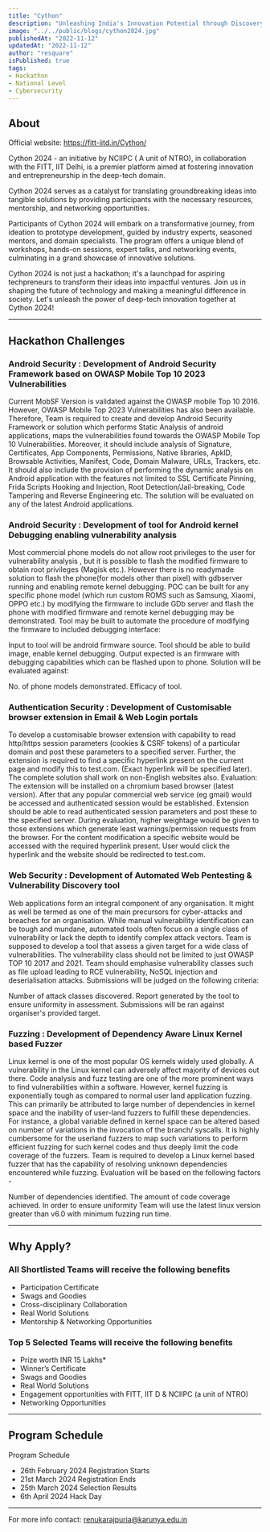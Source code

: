 ```yaml
---
title: "Cython"
description: "Unleashing India's Innovation Potential through Discovery, Nurturing, and Acceleration of Deep-Tech Innovations"
image: "../../public/blogs/cython2024.jpg"
publishedAt: "2022-11-12"
updatedAt: "2022-11-12"
author: "resquare"
isPublished: true
tags:
- Hackathon
- National Level
- Cybersecurity
---
```


## About

Official website: https://fitt-iitd.in/Cython/

Cython 2024 - an initiative by NCIIPC ( A unit of NTRO), in collaboration with the FITT, IIT Delhi, is a premier platform aimed at fostering innovation and entrepreneurship in the deep-tech domain.

Cython 2024 serves as a catalyst for translating groundbreaking ideas into tangible solutions by providing participants with the necessary resources, mentorship, and networking opportunities.

Participants of Cython 2024 will embark on a transformative journey, from ideation to prototype development, guided by industry experts, seasoned mentors, and domain specialists. The program offers a unique blend of workshops, hands-on sessions, expert talks, and networking events, culminating in a grand showcase of innovative solutions.

Cython 2024 is not just a hackathon; it's a launchpad for aspiring techpreneurs to transform their ideas into impactful ventures. Join us in shaping the future of technology and making a meaningful difference in society. Let's unleash the power of deep-tech innovation together at Cython 2024!

---

## Hackathon Challenges

### Android Security : Development of Android Security Framework based on OWASP Mobile Top 10 2023 Vulnerabilities
Current MobSF Version is validated against the OWASP mobile Top 10 2016. However, OWASP Mobile Top 2023 Vulnerabilities has also been available. Therefore, Team is required to create and develop Android Security Framework or solution which performs Static Analysis of android applications, maps the vulnerabilities found towards the OWASP Mobile Top 10 Vulnerabilities. Moreover, it should include analysis of Signature, Certificates, App Components, Permissions, Native libraries, ApklD, Browsable Activities, Manifest, Code, Domain Malware, URLs, Trackers, etc. It should also include the provision of performing the dynamic analysis on Android application with the features not limited to SSL Certificate Pinning, Frida Scripts Hooking and Injection, Root Detection/Jail-breaking, Code Tampering and Reverse Engineering etc. The solution will be evaluated on any of the latest Android applications.

### Android Security : Development of tool for Android kernel Debugging enabling vulnerability analysis
Most commercial phone models do not allow root privileges to the user for vulnerability analysis , but it is possible to flash the modified firmware to obtain root privileges (Magisk etc.). However there is no readymade solution to flash the phone(for models other than pixel) with gdbserver running and enabling remote kernel debugging. POC can be built for any specific phone model (which run custom ROMS such as Samsung, Xiaomi, OPPO etc.) by modifying the firmware to include GDb server and flash the phone with modified firmware and remote kernel debugging may be demonstrated. Tool may be built to automate the procedure of modifying the firmware to included debugging interface:

Input to tool will be android firmware source. Tool should be able to build image, enable kernel debugging.
Output expected is an firmware with debugging capabilities which can be flashed upon to phone.
Solution will be evaluated against:

No. of phone models demonstrated.
Efficacy of tool.

### Authentication Security : Development of Customisable browser extension in Email & Web Login portals
To develop a customisable browser extension with capability to read http/https session parameters (cookies & CSRF tokens) of a particular domain and post these parameters to a specified server. Further, the extension is required to find a specific hyperlink present on the current page and modify this to test.com. (Exact hyperlink will be specified later). The complete solution shall work on non-English websites also. Evaluation: The extension will be installed on a chromium based browser (latest version). After that any popular commercial web service (eg gmail) would be accessed and authenticated session would be established. Extension should be able to read authenticated session parameters and post these to the specified server. During evaluation, higher weightage would be given to those extensions which generate least warnings/permission requests from the browser. For the content modification a specific website would be accessed with the required hyperlink present. User would click the hyperlink and the website should be redirected to test.com.

### Web Security : Development of Automated Web Pentesting & Vulnerability Discovery tool
Web applications form an integral component of any organisation. It might as well be termed as one of the main precursors for cyber-attacks and breaches for an organisation. While manual vulnerability identification can be tough and mundane, automated tools often focus on a single class of vulnerability or lack the depth to identify complex attack vectors. Team is supposed to develop a tool that assess a given target for a wide class of vulnerabilities. The vulnerability class should not be limited to just OWASP TOP 10 2017 and 2021. Team should emphasise vulnerability classes such as file upload leading to RCE vulnerability, NoSQL injection and deserialisation attacks. Submissions will be judged on the following criteria:

Number of attack classes discovered.
Report generated by the tool to ensure uniformity in assessment.
Submissions will be ran against organiser's provided target.


### Fuzzing : Development of Dependency Aware Linux Kernel based Fuzzer
Linux kernel is one of the most popular OS kernels widely used globally. A vulnerability in the Linux kernel can adversely affect majority of devices out there. Code analysis and fuzz testing are one of the more prominent ways to find vulnerabilities within a software. However, kernel fuzzing is exponentially tough as compared to normal user land application fuzzing. This can primarily be attributed to large number of dependencies in kernel space and the inability of user-land fuzzers to fulfill these dependencies. For instance, a global variable defined in kernel space can be altered based on number of variations in the invocation of the branch/ syscalls. It is highly cumbersome for the userland fuzzers to map such variations to perform efficient fuzzing for such kernel codes and thus deeply limit the code coverage of the fuzzers. Team is required to develop a Linux kernel based fuzzer that has the capability of resolving unknown dependencies encountered while fuzzing. Evaluation will be based on the following factors -

Number of dependencies identified.
The amount of code coverage achieved.
In order to ensure uniformity Team will use the latest linux version greater than v6.0 with minimum fuzzing run time.

---
## Why Apply?

### All Shortlisted Teams will receive the following benefits
- Participation Certificate
- Swags and Goodies
- Cross-disciplinary Collaboration
- Real World Solutions
- Mentorship & Networking Opportunities

### Top 5 Selected Teams will receive the following benefits
- Prize worth INR 15 Lakhs*
- Winner’s Certificate
- Swags and Goodies
- Real World Solutions
- Engagement opportunities with FITT, IIT D & NCIIPC (a unit of NTRO)
- Networking Opportunities

---

## Program Schedule
Program Schedule
- 26th February 2024 Registration Starts
- 21st March 2024 Registration Ends
- 25th March 2024 Selection Results
- 6th April 2024 Hack Day
---

For more info contact: renukarajpuria@karunya.edu.in
